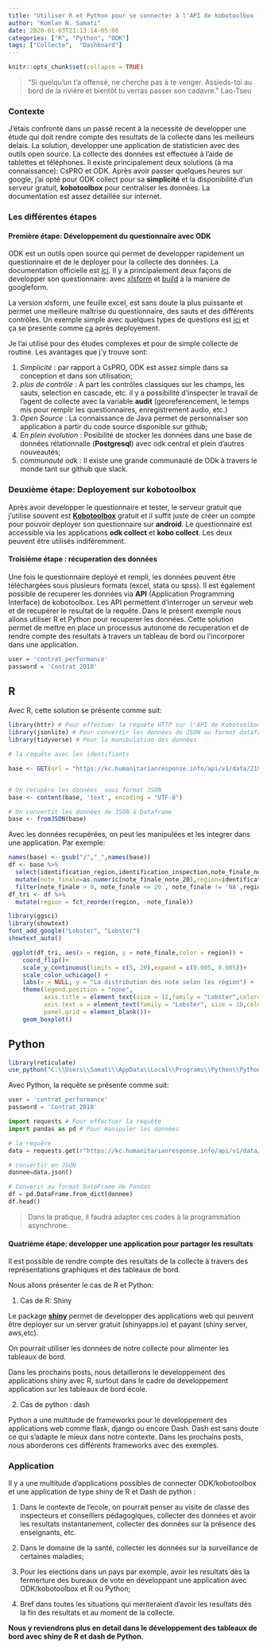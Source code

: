 ```yaml
---
title: "Utiliser R et Python pour se connecter à l'API de kobotoolbox (ODK) afin d'automatiser ces resultats"
author: "Komlan N. Samati"
date: 2020-01-03T21:13:14-05:00
categories: ["R", "Python", "ODK"]
tags: ["Collecte",  "Dashboard"]
---
```


```r
knitr::opts_chunk$set(collapse = TRUE)
```


> "Si quelqu'un t'a offensé, ne cherche pas à te venger. Assieds-toi au bord de la rivière et bientôt tu verras passer son cadavre." Lao-Tseu

### Contexte

J'étais confronté dans un passé recent à la necessité de developper une étude qui doit rendre compte des resultats de la collecte dans les meilleurs delais.
La solution, developper une application de statisticien avec des outils open source. La collecte des données est effectuée  à l'aide de tablettes et téléphones. Il existe principalement deux solutions (à ma connaissance):  CsPRO et ODK. Après avoir passer quelques heures sur google, j'ai opté pour ODK collect pour sa **simplicité** et la disponibilité d'un serveur gratuit, **kobotoolbox** pour centraliser les données. La documentation est assez detaillée sur internet. 

### Les différentes étapes

#### Première étape: Développement du questionnaire avec ODK

ODK est un outils open source qui permet de developper rapidement un questionnaire et de le deployer pour la collecte des données. La documentation officielle est [ici](https://docs.opendatakit.org/). Il y a principalement deux façons de developper son questionnaire: avec [xlsform](http://xlsform.org/en/) et [build](https://build.opendatakit.org/) à la manière de googleform.

La version xlsform, une feuille excel, est sans doute la plus puissante et permet une meilleure maîtrise du questionnaire, des sauts et des différents contrôles.
Un exemple simple avec quelques types de questions est [ici](https://drive.google.com/file/d/1C046ig6YO01qo3mcvKphZ_HvNGj3vaRC/view?usp=sharing) et ça se presente comme [ça](https://odk.enke.to/preview?form=https://xlsform.opendatakit.org/downloads/8omdy0tv/exemple.xml) après deployement.

Je l'ai utilisé pour des études complexes et pour de simple collecte de routine. Les avantages que j'y trouve sont:

1. *Simplicité* : par rapport à CsPRO, ODK est assez simple dans sa conception et dans son utilisation;
2. *plus de contrôle* : A part les contrôles classiques sur les champs, les sauts, selection en cascade, etc. il y a possibilité d'inspecter le travail de l'agent de collecte avec la variable **audit** (georeferencement, le temps mis pour remplir les questionnaires, enregistrement audio, etc.)
3. *Open Source* : La connaissance de Java permet de personnaliser son application à partir du code source disponible sur github;
4. *En plein évolution* : Posibilité de stocker les données dans une base de données rélationnalle (**Postgresql**) avec odk central et plein d'autres nouveautés;
5. *communauté odk* : Il existe une grande communauté de ODk à travers le monde tant sur github que slack.

### Deuxième étape: Deployement sur kobotoolbox

Après avoir developper le questionnaire et tester, le serveur gratuit que j'utilise souvent est [**Kobotoolbox**](https://www.kobotoolbox.org/) gratuit et il suffit juste de créer un compte pour pouvoir deployer son questionnaire sur **android**. Le questionnaire est accessible via les applications **odk collect** et **kobo collect**. Les deux peuvent être utilisés indiféremment.

#### Troisième étape : récuperation des données 

Une fois le questionnaire deployé et rempli, les données peuvent être téléchargées sous plusieurs formats (excel, stata ou spss). 
Il est également possible de recuperer les données via **API** (Application Programming Interface) de kobotoolbox. Les API permettent d'interroger un serveur web et de recupérer le resultat de la requête.
Dans le présent exemple nous allons utiliser R et Python pour recuperer les données. Cette solution permet de mettre en place un processus autonome de recuperation et de rendre compte des resultats à travers un tableau de bord ou l'incorporer dans une application.

```r
user = 'contrat_performance'
password = 'Contrat_2018'
```

## R

Avec R, cette solution se présente comme suit:

```r
library(httr) # Pour effectuer la requete HTTP sur l'API de Kobotoolbox
library(jsonlite) # Pour convertir les données de JSON au format dataframe de R
library(tidyverse) # Pour la manibulation des données

# la requête avec les identifiants

base <- GET(url = "https://kc.humanitarianresponse.info/api/v1/data/219686?format=json",authenticate(user,password))


# On recupère les données  sous format JSON
base <- content(base, 'text', encoding = "UTF-8")

# On convertit les données de JSON à Dataframe
base <- fromJSON(base)
```

Avec les données recupérées, on peut les manipulées et les integrer dans une application. Par exemple:

```r
names(base) <- gsub("/","_",names(base))
df <- base %>% 
  select(identification_region,identification_inspection,note_finale_note_20,note_finale_observation) %>% 
  mutate(note_finale=as.numeric(note_finale_note_20),region=identification_region) %>% 
  filter(note_finale > 0, note_finale <= 20 , note_finale != 'NA',region != 'NA')
df_tri <- df %>%
  mutate(region = fct_reorder(region, -note_finale))

library(ggsci)
library(showtext)
font_add_google("Lobster", "Lobster")
showtext_auto()

 ggplot(df_tri, aes(x = region, y = note_finale,color = region)) +
    coord_flip()+
    scale_y_continuous(limits = c(5, 20),expand = c(0.005, 0.005))+
    scale_color_uchicago() +
    labs(x = NULL, y = "La distribution des note selon les région") +
    theme(legend.position = "none",
          axis.title = element_text(size = 12,family = "Lobster",color='#9d1e1e'),
          axis.text.x = element_text(family = "Lobster", size = 10,color='#9d1e1e'),
          panel.grid = element_blank())+
    geom_boxplot()
```

## Python
```r
library(reticulate)
use_python("C:\\Users\\Samati\\AppData\\Local\\Programs\\Python\\Python38\\python.exe")
```

Avec Python, la requête se présente comme suit:
```python

user = 'contrat_performance'
password = 'Contrat_2018'

```


```python
import requests # Pour effectuer la requête
import pandas as pd # Pour manipuler les données

# la requêre
data = requests.get(r"https://kc.humanitarianresponse.info/api/v1/data/219686?format=json",auth=(user,password))

# convertir en JSON
donnee=data.json()

# Converir au format DataFrame de Pandas
df = pd.DataFrame.from_dict(donnee)
df.head()

```

> Dans la pratique, il faudra adapter ces codes à la programmation asynchrone.

#### Quatrième étape: developper une application pour partager les resultats

Il est possible de rendre compte des resultats de la collecte à travers des représentations graphiques et des tableaux de bord.

Nous allons présenter le cas de R et Python:

1. Cas de R: Shiny

Le package [**shiny**](https://shiny.rstudio.com/) permet de developper des applications web qui peuvent être deployer sur un server gratuit (shinyapps.io) et payant (shiny server, aws,etc). 

On pourrait utiliser les données de notre collecte pour alimenter les tableaux de bord.


Dans les prochains posts, nous detaillerons le developpement des applications shiny avec R, surtout dans le  cadre de developpement application sur les tableaux de bord école.

2. Cas de python : dash

Python a une multitude de frameworks pour le developpement des applications web comme flask, django ou encore Dash. Dash est sans doute ce qui s'adapte le mieux dans notre contexte. Dans les prochains posts, nous aborderons ces différents frameworks avec des exemples.

### Application

 Il y a une multitude d'applications possibles de connecter ODK/kobotoolbox et une application de type shiny de R et Dash de python :
 
 1. Dans le contexte de l'ecole, on pourrait penser au visite de classe des inspecteurs et conseillers pédagogiques, collecter des données et avoir les resultats instantanement, collecter des données sur la présence des enseignants, etc.
 
 2. Dans le domaine de la santé, collecter les données sur la surveillance de certaines maladies;
 
 3. Pour les elections dans un pays par exemple, avoir les resultats dès la fermerture des bureaux de vote en développant une application avec ODK/kobotoolbox et R ou Python;
 
 4. Bref dans toutes les situations qui meriteraient d'avoir les resultats dès la fin des resultats et au moment de la collecte.

**Nous y reviendrons plus en detail dans le développement des tableaux de bord avec shiny de R et dash de Python.**












